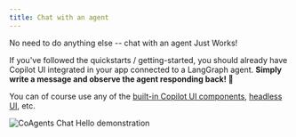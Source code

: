 ```yaml
---
title: Chat with an agent
---
```


No need to do anything else -- chat with an agent Just Works!

If you've followed the quickstarts / getting-started, you should already have Copilot UI integrated in your app connected to a LangGraph agent.
**Simply write a message and observe the agent responding back! 🎉**

You can of course use any of the [built-in Copilot UI components](/guides/custom-look-and-feel/built-in-ui-components), [headless UI](/guides/custom-look-and-feel/headless-ui), etc.


<Frame className="my-6">
  <img
    src="/images/coagents/CoAgents-ChatHello.gif"
    alt="CoAgents Chat Hello demonstration"
    className="w-2/3 mx-auto"
  />
</Frame>